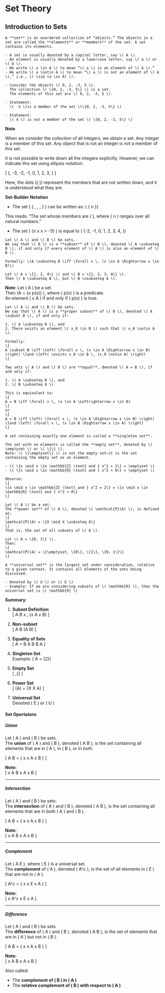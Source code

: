 # Set Theory


## Introduction to Sets

```{definition}
A **set** is an unordered collection of “objects.” The objects in a set are called the **elements** or **members** of the set. A set contains its elements.

- A set is usually denoted by a capital letter, say \( A \).
- An element is usually denoted by a lowercase letter, say \( a \) or \( b \).
- We write \( a \in A \) to mean “\( a \) is an element of \( A \).”
- We write \( a \notin A \) to mean “\( a \) is not an element of \( A \),” i.e., \( \sim (a \in A) \).
```

```{example}

- Consider the objects \( 0, 2, -3, 5 \).  
  The collection \( \{0, 2, -3, 5\} \) is a set.  
  The elements of this set are \( 0, 2, -3, 5 \).

- Statement:  
  \( -3 \)is a member of the set \(\{0, 2, -3, 5\} \)

- Statement:  
  \( 4 \) is not a member of the set \( \{0, 2, -3, 5\} \)
```

**Note**

When we consider the collection of all integers, we obtain a set. Any integer is a member of this set. Any object that is not an integer is not a member of this set.

It is not possible to write down all the integers explicitly. However, we can indicate this set using ellipsis notation:

\[
\{\dots, -3, -2, -1, 0, 1, 2, 3, \dots\}
\]

Here, the dots (\( \dots \)) represent the members that are not written down, and it is understood what they are.


**Set-Builder Notation**

- The set \( \left\{ \frac{1}{2}, \frac{1}{3}, \frac{1}{4}, \dots \right\} \) can be written as:  \(  \left\{ \frac{1}{n} \mid n \in \mathbb{N} \right\}\)
  
This reads: “The set whose members are \( \frac{1}{n} \), where \( n \) ranges over all natural numbers.”

- The set \( \{x \mid x \in \mathbb{Z} \text{ and } x > -3\} \) is equal to \(  \{-2, -1, 0, 1, 2, 3, 4, \dots\}\)

```{definition,name='Subset'}

Let \( A \) and \( B \) be sets.  
We say that \( A \) is a **subset** of \( B \), denoted \( A \subseteq B \), if and only if every element of \( A \) is also an element of \( B \).

Formally: \(A \subseteq B \iff \forall x \, (x \in A \Rightarrow x \in B)\)
```

```{example}  
Let \( A = \{1, 2, 4\} \) and \( B = \{1, 2, 3, 4\} \).  
Then \( A \subseteq B \), but \( B \nsubseteq A \).
```

**Note**: 
Let \( A \) be a set.  
Then \(A = \{x \mid p(x)\} \), where \( p(x) \) is a predicate.  
An element \( x \in A \) if and only if \( p(x) \) is true.




```{definition,name='Proper Subset'}

Let \( A \) and \( B \) be sets.  
We say that \( A \) is a **proper subset** of \( B \), denoted \( A \subset B \), if and only if:

1. \( A \subseteq B \), and  
2. There exists an element \( x_0 \in B \) such that \( x_0 \notin A \).

Formally:
\[
A \subset B \iff \left( \forall x \, (x \in A \Rightarrow x \in B) \right) \land \left( \exists x_0 \in B \, (x_0 \notin A) \right)
\]
```


```{definition,name='Equality of Sets'}

Two sets \( A \) and \( B \) are **equal**, denoted \( A = B \), if and only if:

1. \( A \subseteq B \), and  
2. \( B \subseteq A \)

This is equivalent to:
\[
A = B \iff \forall x \, (x \in A \Leftrightarrow x \in B)
\]
or
\[
A = B \iff \left( \forall x \, (x \in A \Rightarrow x \in B) \right) \land \left( \forall x \, (x \in B \Rightarrow x \in A) \right)
\]

```

```{definition ,name='Singleton Set'}

A set containing exactly one element is called a **singleton set**.
```

```{definition,name='Empty Set'}

The set with no elements is called the **empty set**, denoted by \( \emptyset \) or \( \{\} \).  
Note: \( \{\emptyset\} \) is not the empty set—it is the set containing the empty set as an element.
```


```{example}

- \( \{x \mid x \in \mathbb{Z} \text{ and } x^2 = 2\} = \emptyset \)
- \( \{x \mid x \in \mathbb{R} \text{ and } x^2 < 0\} = \emptyset \)

Observe:
\[
\{x \mid x \in \mathbb{Z} \text{ and } x^2 = 2\} = \{x \mid x \in \mathbb{R} \text{ and } x^2 < 0\}
\]

```

```{definition,name='Power Set'}

Let \( A \) be a set.  
The **power set** of \( A \), denoted \( \mathcal{P}(A) \), is defined as:
\[
\mathcal{P}(A) = \{X \mid X \subseteq A\}
\]
That is, the set of all subsets of \( A \).
```

```{example}  
Let \( A = \{0, 1\} \).  
Then:
\[
\mathcal{P}(A) = \{\emptyset, \{0\}, \{1\}, \{0, 1\}\}
\]
```

```{definition ,name='Universal Set'}

A **universal set** is the largest set under consideration, relative to a given context. It contains all elements of the sets being discussed.

- Denoted by \( U \) or \( E \)
- Example: If we are considering subsets of \( \mathbb{R} \), then the universal set is \( \mathbb{R} \)
```

**Summary**:

1. **Subset Definition**  
   \[
   A \subseteq B \iff \forall x \, (x \in A \Rightarrow x \in B)
   \]

2. **Non-subset**  
   \[
   A \nsubseteq B \iff \sim (A \subseteq B)
   \]

3. **Equality of Sets**  
   \[
   A = B \iff A \subseteq B \land B \subseteq A
   \]

4. **Singleton Set**  
   Example: \(   A = \{2\}\)

5. **Empty Set**  
   \[   \emptyset,\{\}   \]

6. **Power Set**  
   \[
   \mathcal{P}(A) = \{X \mid X \subseteq A\}
   \]

7. **Universal Set**  
   Denoted \( E \) or \( U \)

#### Set Opertaions


##### Union

Let \( A \) and \( B \) be sets.  
The **union** of \( A \) and \( B \), denoted \( A \cup B \), is the set containing all elements that are in \( A \), in \( B \), or in both.

\[
A \cup B = \{ x \mid x \in A \lor x \in B \}
\]

**Note:**  
\[
x \in A \cup B \iff x \in A \lor x \in B
\]

---

##### Intersection

Let \( A \) and \( B \) be sets.  
The **intersection** of \( A \) and \( B \), denoted \( A \cap B \), is the set containing all elements that are in both \( A \) and \( B \).

\[
A \cap B = \{ x \mid x \in A \land x \in B \}
\]

**Note:**  
\[
x \in A \cap B \iff x \in A \land x \in B
\]

---

##### Complement

Let \( A \subseteq E \), where \( E \) is a universal set.  
The **complement** of \( A \), denoted \( A^c \), is the set of all elements in \( E \) that are not in \( A \).

\[
A^c = \{ x \mid x \in E \land x \notin A \}
\]

**Note:**  
\[
x \in A^c \iff x \in E \land x \notin A
\]

---

##### **Difference**

Let \( A \) and \( B \) be sets.  
The **difference** of \( A \) and \( B \), denoted \( A \setminus B \), is the set of elements that are in \( A \) but not in \( B \).

\[
A \setminus B = \{ x \mid x \in A \land x \notin B \}
\]

**Note:**  
\[
x \in A \setminus B \iff x \in A \land x \notin B
\]

Also called: 

- The **complement of \( B \) in \( A \)**
- The **relative complement of \( B \) with respect to \( A \)**

